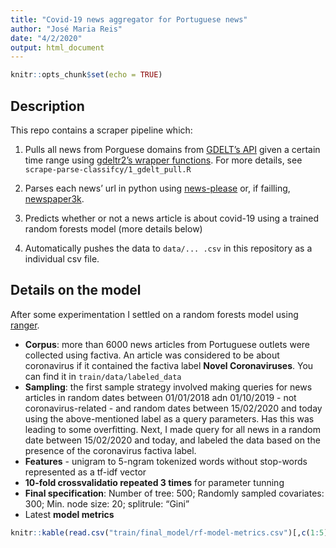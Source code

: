 ```yaml
---
title: "Covid-19 news aggregator for Portuguese news"
author: "José Maria Reis"
date: "4/2/2020"
output: html_document
---
```


```r
knitr::opts_chunk$set(echo = TRUE)
```

## Description

This repo contains a scraper pipeline which:

1. Pulls all news from Porguese domains from [GDELT's API](https://www.gdeltproject.org/) given a certain time range using [gdeltr2's wrapper functions](https://github.com/abresler/gdeltr2). For more details, see ``scrape-parse-classifcy/1_gdelt_pull.R``

2. Parses each news' url in python using [news-please](https://github.com/fhamborg/news-please) or, if failling, [newspaper3k](https://newspaper.readthedocs.io/en/latest/).

3. Predicts whether or not a news article is about covid-19 using a trained random forests model (more details below)

4. Automatically pushes the data to ``data/... .csv`` in this repository as a individual csv file.

## Details on the model

After some experimentation I settled on a random forests model using [ranger](https://cran.r-project.org/web/packages/ranger/index.html). 

* **Corpus**: more than 6000 news articles from Portuguese outlets were collected using factiva. An article was considered to be about coronavirus if it contained the factiva label **Novel Coronaviruses**. You can find it in ``train/data/labeled_data``
* **Sampling**: the first sample strategy involved making queries for news articles in random dates between 01/01/2018 adn 01/10/2019 - not coronavirus-related - and random dates between 15/02/2020 and today using the above-mentioned label as a query parameters. Has this was leading to some overfitting. Next, I made query for all news in a random date between 15/02/2020 and today, and labeled the data based on the presence of the coronavirus factiva label.
* **Features** - unigram to 5-ngram tokenized words without stop-words represented as a tf-idf vector
* **10-fold crossvalidatio repeated 3 times** for parameter tunning
* **Final specification**: Number of tree: 500; Randomly sampled covariates: 300; Min. node size: 20; splitrule: "Gini"
* Latest **model metrics**

```r
knitr::kable(read.csv("train/final_model/rf-model-metrics.csv")[,c(1:5)], format = "markdown")
```


